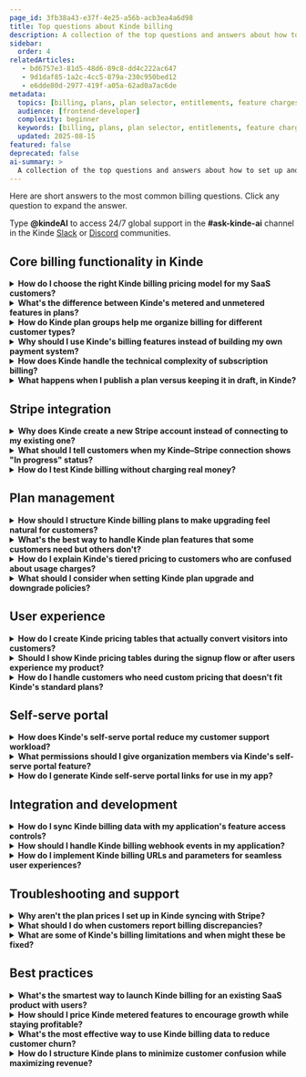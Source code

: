 ```yaml
---
page_id: 3fb38a43-e37f-4e25-a56b-acb3ea4a6d98
title: Top questions about Kinde billing
description: A collection of the top questions and answers about how to set up and configure Kinde billing for your Kinde business.
sidebar:
  order: 4
relatedArticles: 
   - bd6757e3-81d5-48d6-89c8-dd4c222ac647
   - 9d1daf85-1a2c-4cc5-879a-230c950bed12
   - e6dde80d-2977-419f-a05a-62ad0a7ac6de
metadata:
  topics: [billing, plans, plan selector, entitlements, feature charges, pricing models, MAU, Stripe]
  audience: [frontend-developer]
  complexity: beginner
  keywords: [billing, plans, plan selector, entitlements, feature charges, pricing models, MAU, Stripe]
  updated: 2025-08-15
featured: false
deprecated: false
ai-summary: >
  A collection of the top questions and answers about how to set up and configure Kinde billing for your Kinde business.
---
```


Here are short answers to the most common billing questions. Click any question to expand the answer.

<Aside title=”Ask the docs”>

Type **@kindeAI** to access 24/7 global support in the **#ask-kinde-ai** channel in the Kinde [Slack](https://join.slack.com/t/thekindecommunity/shared_invite/zt-1vyq8qilj-jFH5V27jfFnHk~BuBSU0ZA) or [Discord](https://discord.gg/KdkCXRNTFn) communities.

</Aside>

## Core billing functionality in Kinde

<details>
<summary><strong>How do I choose the right Kinde billing pricing model for my SaaS customers?</strong></summary>

Think about how your customers actually use your product and what they value most. If you're selling a tool where usage varies dramatically - like API calls or storage - go with usage-based pricing so customers only pay for what they consume. For products where value comes from access to features rather than consumption, subscription pricing makes more sense. Kinde lets you mix these models within a single plan, so you could have a $20 base subscription plus $0.10 per extra API call. 

Start simple with one model and add complexity as you grow - your customers will thank you for not overwhelming them upfront.
[Explore pricing models](https://docs.kinde.com/billing/pricing/pricing-models/) | [About billing concepts](https://docs.kinde.com/billing/about-billing/billing-concepts-terms/)
</details>

<details>
<summary><strong>What's the difference between Kinde's metered and unmetered features in plans?</strong></summary>

Metered features are the ones you can put a number on - monthly active users, API calls, storage gigabytes, support hours. These can be chargeable (customers pay per unit) or non-chargeable (included in their plan up to a limit). Unmetered features are more like switches - either customers have access to your advanced analytics dashboard or they don't. Think of metered features as "how much" and unmetered as "yes or no." Most SaaS businesses use a mix of both to create clear upgrade paths without making pricing too complicated.
[About plans and features](https://docs.kinde.com/billing/manage-plans/about-plans/) | [Billing concepts guide](https://docs.kinde.com/billing/about-billing/billing-concepts-terms/)
</details>

<details>
<summary><strong>How do Kinde plan groups help me organize billing for different customer types?</strong></summary>

Plan groups are how you separate B2B and B2C offerings without creating a mess. Each group is tied to either individual users or organizations, never both. So you might have a "Professional" group with individual plans for freelancers and consultants, and a separate "Enterprise" group with team-based pricing for companies. You can create multiple pricing tables from one group, but each table can only show plans from a single group. This keeps your offerings clean and makes it easier for customers to find the right fit.
[Plan groups management](https://docs.kinde.com/billing/manage-plans/about-plans/) | [Billing concepts](https://docs.kinde.com/billing/about-billing/billing-concepts-terms/)
</details>

<details>
<summary><strong>Why should I use Kinde's billing features instead of building my own payment system?</strong></summary>

Unless you're excited about spending months building subscription management, dunning logic, proration calculations, and tax compliance - spoiler alert: you're probably not - Kinde's billing saves you from that headache. We handle the messy bits like Stripe integration, plan upgrades, usage tracking, and invoice generation, so you can focus on building features your customers actually care about. Plus, you get a self-serve portal out of the box, which means fewer support tickets about billing issues.
[About billing plans](https://docs.kinde.com/billing/manage-plans/about-plans/) | [Self-serve portal setup](https://docs.kinde.com/build/set-up-options/self-serve-portal-for-orgs/)
</details>

<details>
<summary><strong>How does Kinde handle the technical complexity of subscription billing?</strong></summary>

We abstract away the most technical parts. Once you connect to Stripe (we create a new account for you automatically), everything syncs seamlessly. Plan changes, usage tracking, proration, invoice generation - it all happens behind the scenes. Your customers get a smooth experience upgrading or downgrading, and you can set up webhook notifications when important billing events happen. The only thing you need to worry about is building great features and deciding how to price them.
[Stripe integration guide](https://docs.kinde.com/billing/get-started/connect-to-stripe/) | [About billing plans](https://docs.kinde.com/billing/manage-plans/about-plans/)
</details>

<details>
<summary><strong>What happens when I publish a plan versus keeping it in draft, in Kinde?</strong></summary>

Draft plans are your work in progress - you can tweak pricing, add features, change everything without affecting anyone. Once you publish a plan, it syncs to Stripe and becomes available for actual customers to subscribe to. Here's the catch: once someone subscribes to a published plan, you can't change it anymore, only version it (though plan versioning isn't available yet). This protects your existing customers from surprise pricing changes, but it means you need to think things through before hitting publish.
[About plans lifecycle](https://docs.kinde.com/billing/manage-plans/about-plans/) | [Billing concepts](https://docs.kinde.com/billing/about-billing/billing-concepts-terms/)
</details>

## Stripe integration

<details>
<summary><strong>Why does Kinde create a new Stripe account instead of connecting to my existing one?</strong></summary>

This is actually a Stripe requirement for third-party integrations like ours, not something we chose. They want to ensure security and compliance by controlling how connected accounts are set up. The good news? You can transfer your existing business information during the Stripe onboarding process, so you're not starting from scratch. We're working on a migration strategy to make this smoother, but for now, the new account approach keeps everyone secure and compliant.
[Stripe connection setup](https://docs.kinde.com/billing/get-started/connect-to-stripe/) | [Manage Stripe connection](https://docs.kinde.com/billing/payment-management/manage-stripe-connection/)
</details>

<details>
<summary><strong>What should I tell customers when my Kinde–Stripe connection shows "In progress" status?</strong></summary>

Don't worry - this just means Stripe needs a bit more information from you to complete the setup. Usually it's business details like contact information, tax info, or identity verification (they might ask for ID upload). The connection won't work for live payments until this is sorted, so customers won't be able to subscribe to paid plans yet. Jump into your Stripe dashboard through the "Update Stripe information" button in Kinde to see what's missing. Once everything's complete, the status should change to "Connected" and you're good to go.
[Stripe connection troubleshooting](https://docs.kinde.com/billing/payment-management/manage-stripe-connection/) | [Connect to Stripe guide](https://docs.kinde.com/billing/get-started/connect-to-stripe/)
</details>

<details>
<summary><strong>How do I test Kinde billing without charging real money?</strong></summary>

Switch to your non-production environment in Kinde - this automatically creates a test Stripe account that won't process real payments. You can create plans, test the whole customer journey, even simulate failed payments, all without touching real credit cards. This is perfect for making sure your billing flow works before going live. Just remember to switch back to your production environment when you're ready to accept real payments.
[Stripe integration setup](https://docs.kinde.com/billing/get-started/connect-to-stripe/) | [About billing plans](https://docs.kinde.com/billing/manage-plans/about-plans/)
</details>

## Plan management

<details>
<summary><strong>How should I structure Kinde billing plans to make upgrading feel natural for customers?</strong></summary>

Create a clear progression where each plan builds on the previous one. Start with a generous free plan that gives users real value, then add features and remove limits as they upgrade. Instead of completely different feature sets, use metered features to give everyone a "taste" - maybe 100 API calls on Free, 1,000 on Pro, unlimited on Enterprise. This way upgrades feel like growth, not switching to something completely different. 

Keep plan names simple and descriptive - "Starter," "Professional," "Enterprise" beats "Bronze," "Silver," "Gold" every time.
[About pricing models](https://docs.kinde.com/billing/pricing/pricing-models/) | [Plan management guide](https://docs.kinde.com/billing/manage-plans/about-plans/)
</details>

<details>
<summary><strong>What's the best way to handle Kinde plan features that some customers need but others don't?</strong></summary>

This is where unmetered features shine. Instead of cramming every possible feature into every plan, gate advanced capabilities behind higher tiers. Use unmetered features as "gates" - advanced reporting might only be available on Business plans, while API access could be Professional and up. For features with variable usage, use metered features with different limits per plan. This way customers self-select into the right plan based on what they actually need, and you avoid feature bloat in your lower tiers.
[Feature planning strategy](https://docs.kinde.com/billing/manage-plans/about-plans/) | [Billing concepts](https://docs.kinde.com/billing/about-billing/billing-concepts-terms/)
</details>

<details>
<summary><strong>How do I explain Kinde's tiered pricing to customers who are confused about usage charges?</strong></summary>

Be upfront about how the math works and give concrete examples. If you charge $0.50 for the first 10 API calls, then $0.30 for calls 11-50, show them: "If you make 25 API calls, you pay $5 for the first 10, then $4.50 for the next 15 = $9.50 total." Most customers appreciate transparency over surprises. Consider setting reasonable limits on lower plans instead of unlimited usage-based charging - it makes budgeting easier for them and upgrade paths clearer for you. Mke sure your pricing table is descriptive and clear about metered or package prices. This can be tricky.
[Pricing models explained](https://docs.kinde.com/billing/pricing/pricing-models/) | [Build a pricing table](/billing/billing-user-experience/plan-selection/)
</details>

<details>
<summary><strong>What should I consider when setting Kinde plan upgrade and downgrade policies?</strong></summary>

Think about what's fair for both you and your customers. By default, Kinde forgives unpaid usage when customers downgrade and doesn't refund unused subscription days - this is pretty industry standard and avoids messy proration calculations. But you can change these policies if needed. For example, if someone on your $100/month plan cancels mid-month, you might choose not to refund the remaining days but also not charge them for any metered usage that month. Find the balance that feels fair and stick with it consistently.
[Plan policies configuration](https://docs.kinde.com/billing/manage-plans/upgrade-downgrade-plans/) | [Billing setup guide](https://docs.kinde.com/billing/get-started/connect-to-stripe/)
</details>

## User experience

<details>
<summary><strong>How do I create Kinde pricing tables that actually convert visitors into customers?</strong></summary>

Less is more when it comes to pricing tables. Stick to your 3-4 core plans (Free, Pro, Business works great), highlight which plan is most popular, and focus on benefits rather than features. Use the custom features section to highlight your best selling points for each plan, and don't just copy your technical feature list. Test different approaches, but remember - confused customers don't buy anything. If your product is complex or has a lot of features, you might want to create a custom designed table.
[Build effective pricing tables](https://docs.kinde.com/billing/billing-user-experience/plan-selection/) | [Pricing table customization](https://docs.kinde.com/billing/billing-user-experience/plan-selection/)
</details>

<details>
<summary><strong>Should I show Kinde pricing tables during the signup flow or after users experience my product?</strong></summary>

Depends on your product and customer type. For simple tools where the value is obvious upfront, showing pricing during signup can work well - especially if you have a generous free tier. For complex products where users need to understand the value first, let them sign up and experience your product before presenting upgrade options. You can control this in Kinde by toggling the "Show pricing table when customers sign up" option. Test both approaches if you're unsure - the data will tell you what works for your audience.
[Pricing table display options](https://docs.kinde.com/billing/billing-user-experience/pricing-table-display/) | [Billing integration guide](https://docs.kinde.com/billing/billing-user-experience/plan-selection/)
</details>

<details>
<summary><strong>How do I handle customers who need custom pricing that doesn't fit Kinde's standard plans?</strong></summary>

Start by trying to fit them into your existing plans with some creative metered feature limits - you'd be surprised how often this works. If they truly need something custom, you can manually adjust metered usage for specific customers through the Kinde API after they subscribe. For true enterprise deals with annual contracts or bank transfers, those arrangements are available but you'll need to work with Kinde's enterprise team. Most customers who think they need custom pricing actually just need a slightly modified version of your top tier.
[API billing management](https://docs.kinde.com/billing/manage-plans/about-plans/) | [Enterprise billing options](https://docs.kinde.com/manage-your-account/profile-and-plan/change-kinde-plan/)
</details>

## Self-serve portal

<details>
<summary><strong>How does Kinde's self-serve portal reduce my customer support workload?</strong></summary>

Think of it as your billing support team that never sleeps. Customers can update their payment details, view billing history, upgrade plans, and manage organization settings without creating support tickets. You control exactly what they can self-manage - maybe you want them handling payment updates but prefer to manage plan changes yourself. The portal generates one-time secure links, so you can add "Manage Billing" buttons throughout your app that take users directly to the right section. 

Less support tickets means more time building features that matter.
[Self-serve portal setup](https://docs.kinde.com/build/set-up-options/self-serve-portal-for-orgs/) | [Portal configuration options](https://docs.kinde.com/build/set-up-options/self-serve-portal-for-orgs/)
</details>

<details>
<summary><strong>What permissions should I give organization members via Kinde's self-serve portal feature?</strong></summary>

It's better to start with more restrictions and expand, than start with too many that you might have to remove. Most organizations want their admins to manage payment details and view billing history, but you might not want every team member changing subscription plans. Kinde provides some pre-defined roles with varying portal access - so that the right people can change the right things. The permissions map directly to Kinde's system permissions like `org:write:billing`, so you can be granular about who can do what.
[Portal permissions setup](https://docs.kinde.com/build/set-up-options/self-serve-portal-for-orgs/).
</details>

<details>
<summary><strong>How do I generate Kinde self-serve portal links for use in my app?</strong></summary>

You've got two options depending on your setup. If you're using Kinde for authentication, use the SDK to generate portal links on the fly - perfect for "Account Settings" buttons in your app. If you're handling auth yourself or need server-side generation, hit the Kinde Management API with an M2M token. You can specify which section of the portal to open (billing, profile, etc.) and where to redirect users when they're done. The links are one-time use for security, so generate them fresh each time.
[Portal link generation](https://docs.kinde.com/build/set-up-options/self-serve-portal-for-orgs/) | [Management API integration](https://docs.kinde.com/build/set-up-options/self-serve-portal-for-orgs/)
</details>

## Integration and development

<details>
<summary><strong>How do I sync Kinde billing data with my application's feature access controls?</strong></summary>

Use the Account API to check what features and usage limits a signed-in user has access to. The API returns billing entitlements along with roles and permissions, so you can gate features based on their current plan. For organization-level billing data (which is more sensitive), use the Management API instead. Set up webhooks for billing events like plan changes or usage updates, so your app stays in sync automatically. Don't try to cache billing data for too long - things change, and you want accurate limits.
[Account API for billing](https://docs.kinde.com/developer-tools/account-api/about-account-api/) | [Billing webhooks](https://docs.kinde.com/integrate/webhooks/about-webhooks/)
</details>

<details>
<summary><strong>How should I handle Kinde billing webhook events in my application?</strong></summary>

Set up dedicated API endpoints to receive billing webhooks and verify the JWT signatures - this is how you know the requests actually come from Kinde. Handle key events like subscription changes, payment failures, and usage updates to keep your app in sync. Always respond with a 200 status code when you successfully process a webhook, or Kinde will keep retrying with backoff logic. Use the webhook request ID as an idempotency key to avoid processing the same event twice if there are retries.
[Webhook implementation](https://docs.kinde.com/integrate/webhooks/about-webhooks/) | [Webhook setup guide](https://docs.kinde.com/integrate/webhooks/add-manage-webhooks/)
</details>

<details>
<summary><strong>How do I implement Kinde billing URLs and parameters for seamless user experiences?</strong></summary>

Use URL parameters to direct customers to specific plans or pricing tables when they're ready to upgrade. For example, `?plan=pro_monthly` can take them straight to your Pro plan signup. This is super useful for email campaigns, in-app upgrade prompts, or landing pages. You can also override which pricing table displays using parameters, so different marketing campaigns can show different plan combinations. The SDK handles most of this automatically, but manual URL construction gives you more control.
[Billing URL integration](https://docs.kinde.com/billing/billing-user-experience/plan-selection/) | [Pricing table configuration](https://docs.kinde.com/billing/billing-user-experience/pricing-table-display/)
</details>

## Troubleshooting and support

<details>
<summary><strong>Why aren't the plan prices I set up in Kinde syncing with Stripe?</strong></summary>

If you see "price not synced" status, it usually means the plan isn't published yet - only published plans sync to Stripe. Mixed sync status (some features synced, others not) typically happens when some features are already in a published plan while others are new additions. Try publishing or re-publishing the plan to trigger a sync. If it's still not working, check that your Stripe connection status shows "Connected" rather than "In progress" or "Connecting."
[Plan publishing process](https://docs.kinde.com/billing/manage-plans/about-plans/) | [Stripe connection status](https://docs.kinde.com/billing/payment-management/manage-stripe-connection/)
</details>

<details>
<summary><strong>What should I do when customers report billing discrepancies?</strong></summary>

Start by checking the billing history in their organization's portal - this shows exactly what they were charged and when. Look for things like mid-month plan changes (which can cause proration), metered usage overages, or failed payment retries. Most "billing errors" are actually just confusing timing - customers might see charges for last month's usage appearing on this month's invoice. If you genuinely find an error, Kinde's support team can help resolve it, but having the billing details handy speeds things up.
[Billing history access](https://docs.kinde.com/manage-your-account/profile-and-plan/view-kinde-plan/) | [Support resources](https://docs.kinde.com/build/set-up-options/self-serve-portal-for-orgs/)
</details>

<details>
<summary><strong>What are some of Kinde's billing limitations and when might these be fixed?</strong></summary>

Currently, Kinde only supports monthly billing (no annual), doesn't have free trial periods built-in, and plan versioning isn't ready yet. For customers who need annual billing, you could manually create annual plans with different pricing. For free trials, you could start them on a free plan and set up automated emails to encourage upgrades. Give us feedback about your billing experience with Kinde by reporting bugs and making feature suggestions. We genuinely are listening.
[Current billing limitations](https://docs.kinde.com/billing/manage-plans/about-plans/) | [Alternative approaches](https://docs.kinde.com/billing/pricing/pricing-models/)
</details>

## Best practices

<details>
<summary><strong>What's the smartest way to launch Kinde billing for an existing SaaS product with users?</strong></summary>

Start by setting up your billing plans and pricing tables in a non-production environment to get everything perfect. Create a grandfathering strategy for existing users - maybe they keep their current access levels for a certain period before needing to choose a plan. When you're ready to go live, communicate the changes clearly with plenty of notice. Consider starting with just new signups on the new billing system, then migrating existing users in batches. This gives you time to iron out any issues without affecting your entire user base at once.
[Billing setup strategy](https://docs.kinde.com/billing/get-started/connect-to-stripe/) | [Plan management](https://docs.kinde.com/billing/manage-plans/about-plans/)
</details>

<details>
<summary><strong>How should I price Kinde metered features to encourage growth while staying profitable?</strong></summary>

Pricing decisions can be really hard. Start with generous free tiers that let customers experience real value, then use usage limits to create natural upgrade triggers. If your app gets more valuable with heavier usage, price metered features aggressively low or even free up to reasonable limits. The goal is to make customers successful enough that upgrading feels like a no-brainer rather than a burden. Watch your unit economics closely - some features cost you more to provide than others, so price accordingly.
[Metered pricing strategies](https://docs.kinde.com/billing/pricing/pricing-models/) | [Feature management](https://docs.kinde.com/billing/manage-plans/about-plans/)
</details>

<details>
<summary><strong>What's the most effective way to use Kinde billing data to reduce customer churn?</strong></summary>

Set up webhooks for payment failures and usage pattern changes, then create automated workflows to reach out before customers hit walls. If someone's approaching their usage limits, send them upgrade prompts with specific benefits rather than just warnings. Use billing data to identify your best customers (high usage, consistent payments) and make sure they're getting white-glove treatment. Failed payments aren't always churn signals - sometimes cards expire or customers need payment method updates.
[Billing webhooks setup](https://docs.kinde.com/integrate/webhooks/about-webhooks/) | [Usage tracking](https://docs.kinde.com/billing/manage-plans/about-plans/)
</details>

<details>
<summary><strong>How do I structure Kinde plans to minimize customer confusion while maximizing revenue?</strong></summary>

Keep it simple with clear value differences between tiers. Three to four plans usually hit the sweet spot - more than that and customers get paralyzed by choice. Use the "good, better, best" psychology: make your middle plan the obvious choice by giving it the best value ratio. Include some metered features as "freebies" in higher plans to justify the price jump. And please, test your pricing table with real humans before launching - what seems obvious to you might be confusing to customers who see it fresh.
[Pricing table best practices](https://docs.kinde.com/billing/billing-user-experience/plan-selection/) | [Plan strategy guide](https://docs.kinde.com/billing/pricing/pricing-models/)
</details>
